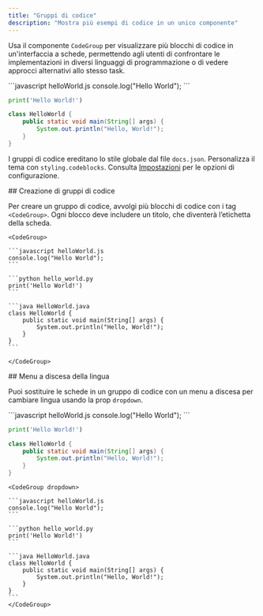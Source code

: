 ```yaml
---
title: "Gruppi di codice"
description: "Mostra più esempi di codice in un unico componente"
---
```


Usa il componente `CodeGroup` per visualizzare più blocchi di codice in un&#39;interfaccia a schede, permettendo agli utenti di confrontare le implementazioni in diversi linguaggi di programmazione o di vedere approcci alternativi allo stesso task.

<CodeGroup>
  ```javascript helloWorld.js
  console.log("Hello World");
  ```

  ```python hello_world.py
  print('Hello World!')
  ```

  ```java HelloWorld.java
  class HelloWorld {
      public static void main(String[] args) {
          System.out.println("Hello, World!");
      }
  }
  ```
</CodeGroup>

I gruppi di codice ereditano lo stile globale dal file `docs.json`. Personalizza il tema con `styling.codeblocks`. Consulta [Impostazioni](/it/organize/settings#styling) per le opzioni di configurazione.

<div id="creating-code-groups">
  ## Creazione di gruppi di codice
</div>

Per creare un gruppo di codice, avvolgi più blocchi di codice con i tag `<CodeGroup>`. Ogni blocco deve includere un titolo, che diventerà l’etichetta della scheda.

````mdx
<CodeGroup>

```javascript helloWorld.js
console.log("Hello World");
```

```python hello_world.py
print('Hello World!')
```

```java HelloWorld.java
class HelloWorld {
    public static void main(String[] args) {
        System.out.println("Hello, World!");
    }
}
```

</CodeGroup>
````

<div id="language-dropdown">
  ## Menu a discesa della lingua
</div>

Puoi sostituire le schede in un gruppo di codice con un menu a discesa per cambiare lingua usando la prop `dropdown`.

<CodeGroup dropdown>
  ```javascript helloWorld.js
  console.log("Hello World");
  ```

  ```python hello_world.py
  print('Hello World!')
  ```

  ```java HelloWorld.java
  class HelloWorld {
      public static void main(String[] args) {
          System.out.println("Hello, World!");
      }
  }
  ```
</CodeGroup>

````mdx highlight=1
<CodeGroup dropdown>

```javascript helloWorld.js
console.log("Hello World");
```

```python hello_world.py
print('Hello World!')
```

```java HelloWorld.java
class HelloWorld {
    public static void main(String[] args) {
        System.out.println("Hello, World!");
    }
}
```
</CodeGroup>
````